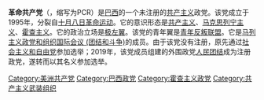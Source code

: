 {{otheruse|巴西共产党 (消歧义)}}
'''革命共产党'''（{{lang-pt|Partido Comunista Revolucionário}}，缩写为PCR）是[[巴西|巴西]]的一个未注册的[[共产主义|共产主义]]政党。该党成立于1995年，分裂自[[十月八日革命运动|十月八日革命运动]]。它的意识形态是[[共产主义|共产主义]]、[[马克思列宁主义|马克思列宁主义]]、[[霍查主义|霍查主义]]。它的政治立场是[[极左翼|极左翼]]。该党的青年翼是[[青年反叛联盟|青年反叛联盟]]。它是[[马列主义政党和组织国际会议_(团结和斗争)|马列主义政党和组织国际会议 (团结和斗争)]]的成员。由于该党没有注册，原先通过[[社会主义和自由党_(巴西)|社会主义和自由党]]参加选举；2019年，该党成员组建的外围政党[[人民团结_(巴西)|人民团结]]成为注册政党，遂转而以其名义参加选举。

{{巴西政党}}
{{马列主义政党和组织国际会议 (团结和斗争)}}

[[Category:美洲共产党|Category:美洲共产党]]
[[Category:巴西政党|Category:巴西政党]]
[[Category:霍查主义政党|Category:霍查主义政党]]
[[Category:共产主义武装组织|Category:共产主义武装组织]]